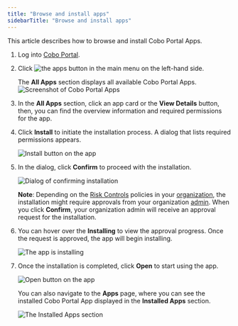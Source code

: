 ```yaml
---
title: "Browse and install apps"
sidebarTitle: "Browse and install apps"
---
```

This article describes how to browse and install Cobo Portal Apps.

1. Log into [Cobo Portal](https://portal.cobo.com/login).
2. Click <img src="/en/images/portal-apps/icon-apps.svg" className="icon" alt="the apps button"></img> in the main menu on the left-hand side.

    The **All Apps** section displays all available Cobo Portal Apps.
    <img src="/en/images/portal-apps/apps-overview.png" className="screenshot_full_screen" alt="Screenshot of Cobo Portal Apps" />
    
3. In the **All Apps** section, click an app card or the **View Details** button, then, you can find the overview information and required permissions for the app.
4. Click **Install** to initiate the installation process. A dialog that lists required permissions appears.

    <img src="/en/images/portal-apps/install.png" className="screenshot_full_screen" alt="Install button on the app" />

5. In the dialog, click **Confirm** to proceed with the installation.

    <img src="/en/images/portal-apps/confirm-install.png" className="screenshot_full_screen" alt="Dialog of confirming installation" />

    **Note**: Depending on the [Risk Controls](/en/portal/risk-controls/introduction) policies in your [organization](/en/portal/organization/introduction), the installation might require approvals from your organization [admin](/en/portal/organization/roles-and-permissions). When you click **Confirm**, your organization admin will receive an approval request for the installation.

6. You can hover over the **Installing** to view the approval progress. Once the request is approved, the app will begin installing. 

    <img src="/en/images/portal-apps/installing.png" className="screenshot_full_screen" alt="The app is installing" />

7. Once the installation is completed, click **Open** to start using the app.

    <img src="/en/images/portal-apps/open.png" className="screenshot_full_screen" alt="Open button on the app" />

    You can also navigate to the **Apps** page, where you can see the installed Cobo Portal App displayed in the **Installed Apps** section.

    <img src="/en/images/portal-apps/installed.png" className="screenshot_full_screen" alt="The Installed Apps section" />